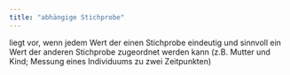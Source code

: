 ```yaml
---
title: "abhängige Stichprobe"
---
```


liegt vor, wenn jedem Wert der einen Stichprobe eindeutig und sinnvoll ein Wert der anderen Stichprobe zugeordnet werden kann (z.B. Mutter und Kind; Messung eines Individuums zu zwei Zeitpunkten)

